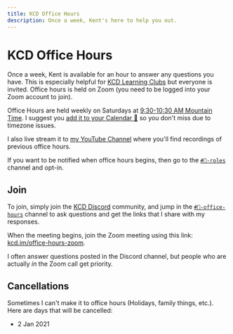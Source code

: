 ```yaml
---
title: KCD Office Hours
description: Once a week, Kent's here to help you out.
---
```


# KCD Office Hours

Once a week, Kent is available for an hour to answer any questions you have.
This is especially helpful for [KCD Learning Clubs](/clubs) but everyone is
invited. Office hours is held on Zoom (you need to be logged into your Zoom
account to join).

Office Hours are held weekly on Saturdays at
[9:30-10:30 AM Mountain Time](<https://www.thetimezoneconverter.com/?t=9%3A30%20am&tz=Mountain%20Time%20(MT)&>).
I suggest you
[add it to your Calendar 📆](https://kcd.im/office-hours-cal) so you don't
miss due to timezone issues.

I also live stream it to [my YouTube Channel](https://kcd.im/youtube) where
you'll find recordings of previous office hours.

If you want to be notified when office hours begins, then go to the
[`#🥐-roles`](https://kcd.im/discord-roles) channel and opt-in.

## Join

To join, simply join the [KCD Discord](/discord) community, and jump in the
[`#🏫-office-hours`](https://kcd.im/discord-office-hours) channel to ask
questions and get the links that I share with my responses.

When the meeting begins, join the Zoom meeting using this link:
[kcd.im/office-hours-zoom](https://kcd.im/office-hours-zoom).

I often answer questions posted in the Discord channel, but people who are
actually *in* the Zoom call get priority.

## Cancellations

Sometimes I can't make it to office hours (Holidays, family things, etc.). Here
are days that will be cancelled:

- 2 Jan 2021
